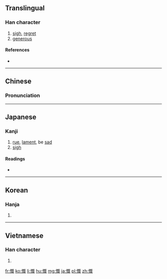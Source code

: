 ==Translingual==

===Han character===
{{Han char|rn=61|rad=心|as=09|sn=12|four=9101<sub>4</sub>|canj=心日戈山 (PAIU)|ids=⿰[[忄]][[既]]}}

# [[sigh]], [[regret]]
# [[generous]]

====References====
* {{Han ref|kx=0399.240|dkj=11122|dj=0739.110|hdz=42331.120|uh=6168|ud=24936|bh=B46E|bd=46190}}

----

==Chinese==
{{zh-forms}}

===Pronunciation===
{{zh-pron
|m=kǎi
|c=koi2,koi3
|h=pfs=khói
|mc=y
|oc=y
|ma=
|cat=v,a
}}

----

==Japanese==

===Kanji===
{{ja-kanji|grade=c|rs=心09}}

# [[rue]], [[lament]], be [[sad]]
# [[sigh]] 

====Readings====
* {{ja-readings|goon=[[かい]] (kai)|kanon=[[かい]] (kai)|kanyoon=[[がい]] (gai)|kun=[[なげく]] (nageku)}}

----

==Korean==

===Hanja===
{{ko-hanja|hangeul=개|eumhun=|rv=gae|mr=kae|y=kay}}

# {{defn|lang=ko|sort=心09}}

----

==Vietnamese==

===Han character===
{{vi-hantu|[[khái]], [[khới]]|rs=心09}}

# {{defn|lang=vi|sort=心09}}

[[fr:慨]]
[[ko:慨]]
[[li:慨]]
[[hu:慨]]
[[mg:慨]]
[[ja:慨]]
[[pl:慨]]
[[zh:慨]]